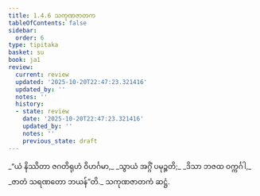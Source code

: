 ```yaml
---
title: 1.4.6 သကုဏဇာတက
tableOfContents: false
sidebar:
  order: 6
type: tipitaka
basket: su
book: ja1
review:
  current: review
  updated: '2025-10-20T22:47:23.321416'
  updated_by: ''
  notes: ''
  history:
  - state: review
    date: '2025-10-20T22:47:23.321416'
    updated_by: ''
    notes: ''
    previous_state: draft
---
```



<DynamicBreadcrumb />


<ReviewStatus review={frontmatter.review} showDetails={true} />

<HypothesisAnnotation frontmatter={frontmatter} />

<Division number="36" book="ja1" e="ch" v="22" p="9">

<Paragraph number="78" type="verses" book="ja1">
_“ယံ နိဿိတာ ဇဂတိရုဟံ ဝိဟင်္ဂမာ,_  
_သွာယံ အဂ္ဂိံ ပမုဉ္စတိ;_  
_ဒိသာ ဘဇထ ဝက္ကင်္ဂါ,_  
_ဇာတံ သရဏတော ဘယန်”တိ._  


</Paragraph>
</Division>

<Paragraph number="79" type="center" book="ja1">
သကုဏဇာတကံ ဆဋ္ဌံ.
</Paragraph>